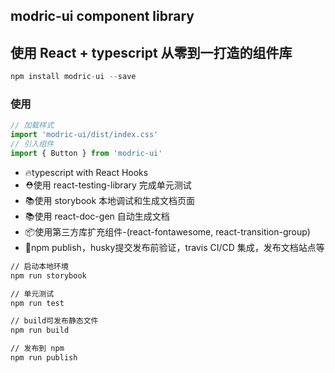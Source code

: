 
<Meta title="Welcome" />

## modric-ui component library
## 使用 React + typescript 从零到一打造的组件库

~~~javascript
npm install modric-ui --save
~~~

### 使用

~~~javascript
// 加载样式
import 'modric-ui/dist/index.css'
// 引入组件
import { Button } from 'modric-ui'
~~~

* 🔥typescript with React Hooks
* ⛑️使用 react-testing-library 完成单元测试
* 📚使用 storybook 本地调试和生成文档页面
* 📚使用 react-doc-gen 自动生成文档
* 📦使用第三方库扩充组件-(react-fontawesome, react-transition-group)
* 🎉npm publish，husky提交发布前验证，travis CI/CD 集成，发布文档站点等

~~~bash
// 启动本地环境
npm run storybook

// 单元测试
npm run test

// build可发布静态文件
npm run build

// 发布到 npm
npm run publish
~~~